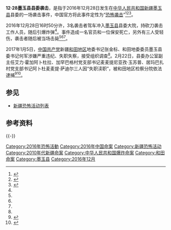 {{UTC+8}}

'''12·28墨玉县县委袭击'''，是指于2016年12月28日发生在[[中华人民共和国|中华人民共和国]][[新疆|新疆]][[墨玉县|墨玉县]]县委的一场袭击事件，中国官方将此事件定性为“[[恐怖袭击|恐怖袭击]]”<ref name=":0">{{Cite web|title=新疆墨玉县及时处置一起暴恐袭击案件|url=http://www.xinhuanet.com//politics/2016-12/29/c_1120212624.htm|accessdate=2020-12-12|author=|date=|format=|work=|publisher=[[新华网|新华网]]|language=zh|archive-date=2020-09-14|archive-url=https://web.archive.org/web/20200914213619/http://www.xinhuanet.com/politics/2016-12/29/c_1120212624.htm|dead-url=no}}</ref><ref name=":1">{{Cite news|title=中国当局称新疆墨玉县县委大院遭到攻击|url=https://www.bbc.com/zhongwen/simp/chinese-news-38454215|newspaper=|accessdate=2020-12-12|language=zh-hans|author=|date=|work=|publisher=[[英国广播公司|英国广播公司]]（BBC）|format=|archive-date=2018-06-26|archive-url=https://web.archive.org/web/20180626012744/http://www.bbc.com/zhongwen/simp/chinese-news-38454215|dead-url=no}}</ref><ref name=":2">{{Cite web|title=“反恐不力” 和田原地委书记被双开|url=https://www.dw.com/zh/%E5%8F%8D%E6%81%90%E4%B8%8D%E5%8A%9B-%E5%92%8C%E7%94%B0%E5%8E%9F%E5%9C%B0%E5%A7%94%E4%B9%A6%E8%AE%B0%E8%A2%AB%E5%8F%8C%E5%BC%80/a-39985090|accessdate=2020-12-12|author=|date=|last=|first=|format=|work=|publisher=[[德国之声|德国之声]]|language=zh|archive-date=2017-11-17|archive-url=https://web.archive.org/web/20171117023244/http://www.dw.com/zh/%E5%8F%8D%E6%81%90%E4%B8%8D%E5%8A%9B-%E5%92%8C%E7%94%B0%E5%8E%9F%E5%9C%B0%E5%A7%94%E4%B9%A6%E8%AE%B0%E8%A2%AB%E5%8F%8C%E5%BC%80/a-39985090|dead-url=no}}</ref>。

2016年12月28日16时50分许，3名袭击者驾车冲入[[墨玉县|墨玉县]]县委大院，持砍刀袭击工作人员，随后引爆炸弹<ref name=":0" />。事件造成一名官员和一位保安死亡，另外有三人受轻伤，袭击者随后被当场击毙<ref name=":0" /><ref name=":1" /><ref name=":2" />。

2017年1月5日，[[中国共产党|中国共产党]]新疆[[和田地区|和田地区]]地委书记张金标、和田地委委员墨玉县委书记何军涉嫌严重违纪、失职失察，接受组织调查<ref name=":2" />。2月22日，县委办公室副主任艾力·霍加阿卜杜拉、加罕巴格村党支部书记麦麦提尼亚孜·玉苏普、居玛巴扎村党支部书记阿卜杜麦麦提·萨迪尔三人因“失职渎职”，被和田地区检察分院依法逮捕<ref>{{Cite web|title=新疆墨玉暴恐案 3名干部渎职被捕|url=http://news.cnr.cn/native/city/20170222/t20170222_523615957.shtml|accessdate=2020-12-12|author=|date=|format=|work=|publisher=央广网|language=}}</ref><ref>{{Cite web|title=新疆墨玉暴恐案三名干部渎职被捕 两人系村支书|url=http://news.sina.com.cn/c/nd/2017-02-22/doc-ifyarrcf5445142.shtml|accessdate=2020-12-12|author=|date=2017-02-22|last=|format=|work=|publisher=[[新浪|新浪]]|language=|archive-date=2017-02-25|archive-url=https://web.archive.org/web/20170225022736/http://news.sina.com.cn/c/nd/2017-02-22/doc-ifyarrcf5445142.shtml|dead-url=no}}</ref>。

== 参见 ==

* [[新疆恐怖活動列表|新疆恐怖活动列表]]

== 参考资料 ==
<references />{{-}}
{{新疆维吾尔自治区暴力恐怖活动和反恐行动}}

[[Category:2016年恐怖活動|Category:2016年恐怖活動]]
[[Category:2016年中国命案|Category:2016年中国命案]]
[[Category:新疆恐怖活动|Category:新疆恐怖活动]]
[[Category:2010年代新疆命案|Category:2010年代新疆命案]]
[[Category:中华人民共和国爆炸命案|Category:中华人民共和国爆炸命案]]
[[Category:和田命案|Category:和田命案]]
[[Category:墨玉县|Category:墨玉县]]
[[Category:2016年12月|Category:2016年12月]]